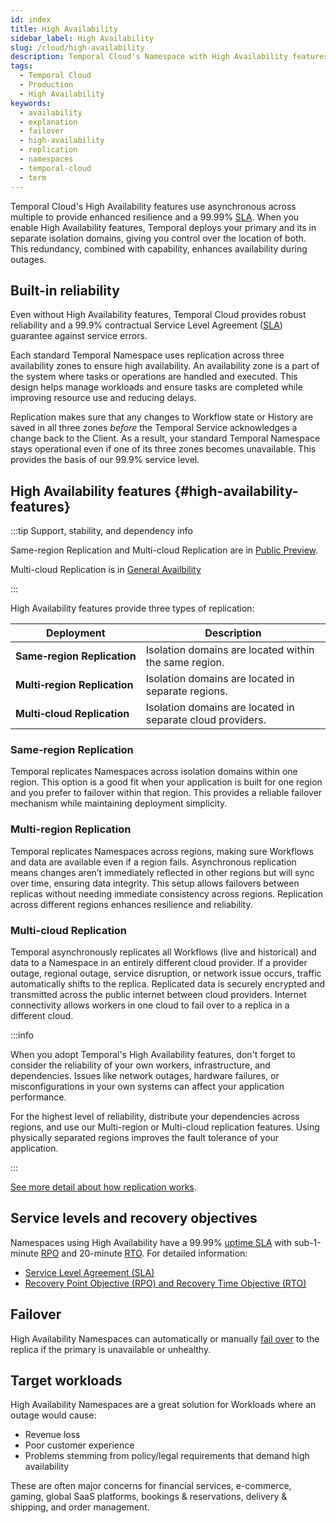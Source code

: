 ```yaml
---
id: index
title: High Availability
sidebar_label: High Availability
slug: /cloud/high-availability
description: Temporal Cloud's Namespace with High Availability features offers automated failover, synchronized data, and replication for workloads requiring disaster-tolerant deployment and 99.99% uptime.
tags:
  - Temporal Cloud
  - Production
  - High Availability
keywords:
  - availability
  - explanation
  - failover
  - high-availability
  - replication
  - namespaces
  - temporal-cloud
  - term
---
```



Temporal Cloud's High Availability features use asynchronous <ToolTipTerm term="replication"/> across multiple <ToolTipTerm term="isolation domains" /> to provide enhanced resilience and a 99.99% [SLA](/cloud/sla).
When you enable High Availability features, Temporal deploys your primary and its <ToolTipTerm term="replica"/> in separate isolation domains, giving you control over the location of both. This redundancy, combined with <ToolTipTerm term="failover"/> capability, enhances availability during outages.

## Built-in reliability

Even without High Availability features, Temporal Cloud provides robust reliability and a 99.9% contractual Service Level Agreement ([SLA](/cloud/sla)) guarantee against service errors.

Each standard Temporal Namespace uses replication across three availability zones to ensure high availability.
An availability zone is a part of the system where tasks or operations are handled and executed.
This design helps manage workloads and ensure tasks are completed while improving resource use and reducing delays.

Replication makes sure that any changes to Workflow state or History are saved in all three zones _before_ the Temporal Service acknowledges a change back to the Client.
As a result, your standard Temporal Namespace stays operational even if one of its three zones becomes unavailable.
This provides the basis of our 99.9% service level.

## High Availability features {#high-availability-features}

:::tip Support, stability, and dependency info

Same-region Replication and Multi-cloud Replication are in [Public Preview](/evaluate/development-production-features/release-stages#public-preview).

Multi-cloud Replication is in [General Availbility](/evaluate/development-production-features/release-stages#general-availability)

:::

High Availability features provide three types of replication:

| **Deployment**                          | **Description**                                            |
| --------------------------------------- | ---------------------------------------------------------- |
| **Same&#8209;region&nbsp;Replication**  | Isolation domains are located within the same region.   |
| **Multi&#8209;region&nbsp;Replication** | Isolation domains are located in separate regions.         |
| **Multi&#8209;cloud&nbsp;Replication**  | Isolation domains are located in separate cloud providers. |

### Same-region Replication

Temporal replicates Namespaces across isolation domains within one region.
This option is a good fit when your application is built for one region and you prefer to failover within that region.
This provides a reliable failover mechanism while maintaining deployment simplicity.

### Multi-region Replication

Temporal replicates Namespaces across regions, making sure Workflows and data are available even if a region fails.
Asynchronous replication means changes aren’t immediately reflected in other regions but will sync over time, ensuring data integrity.
This setup allows failovers between replicas without needing immediate consistency across regions.
Replication across different regions enhances resilience and reliability.

### Multi-cloud Replication

Temporal asynchronously replicates all Workflows (live and historical) and data to a Namespace in an entirely different cloud provider.
If a provider outage, regional outage, service disruption, or network issue occurs, traffic automatically shifts to the replica.
Replicated data is securely encrypted and transmitted across the public internet between cloud providers.
Internet connectivity allows workers in one cloud to fail over to a replica in a different cloud.

:::info

When you adopt Temporal's High Availability features, don't forget to consider the reliability of your own workers, infrastructure, and dependencies.
Issues like network outages, hardware failures, or misconfigurations in your own systems can affect your application performance.

For the highest level of reliability, distribute your dependencies across regions, and use our Multi-region or Multi-cloud replication features.
Using physically separated regions improves the fault tolerance of your application.

:::

[See more detail about how replication works](/cloud/high-availability/how-it-works).

## Service levels and recovery objectives

Namespaces using High Availability have a 99.99% [uptime SLA](/cloud/sla) with sub-1-minute [RPO](/cloud/rpo-rto) and 20-minute [RTO](/cloud/rpo-rto). For detailed information:

- [Service Level Agreement (SLA)](/cloud/sla)
- [Recovery Point Objective (RPO) and Recovery Time Objective (RTO)](/cloud/rpo-rto)

## Failover

High Availability Namespaces can automatically or manually [fail over](/cloud/high-availability/failovers) to the replica if the primary is unavailable or unhealthy.

## Target workloads

High Availability Namespaces are a great solution for Workloads where an outage would cause:

- Revenue loss
- Poor customer experience
- Problems stemming from policy/legal requirements that demand high availability

These are often major concerns for financial services, e-commerce, gaming, global SaaS platforms, bookings & reservations, delivery & shipping, and order management.
